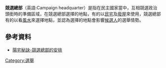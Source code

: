 '''競選總部'''（英語:Campaign headquarter）是指在民主國家當中，互相競選政治頭銜時的準備區域，在競選總部選擇的地點，有的以[[民宅|民宅]]及[[廢屋|廢屋]]來使用，競選總部有的以看[[風水|風水]]來選擇地點，並認為選擇的地點會影響[[候選人|候選人]]的選舉情勢。

== 參考資料 ==
*[http://www.masterchen.com/elect.htm 陽宅秘訣-競選總部的安排] {{Wayback|url=http://www.masterchen.com/elect.htm |date=20201027150437 }}

[[Category:選舉|Category:選舉]]